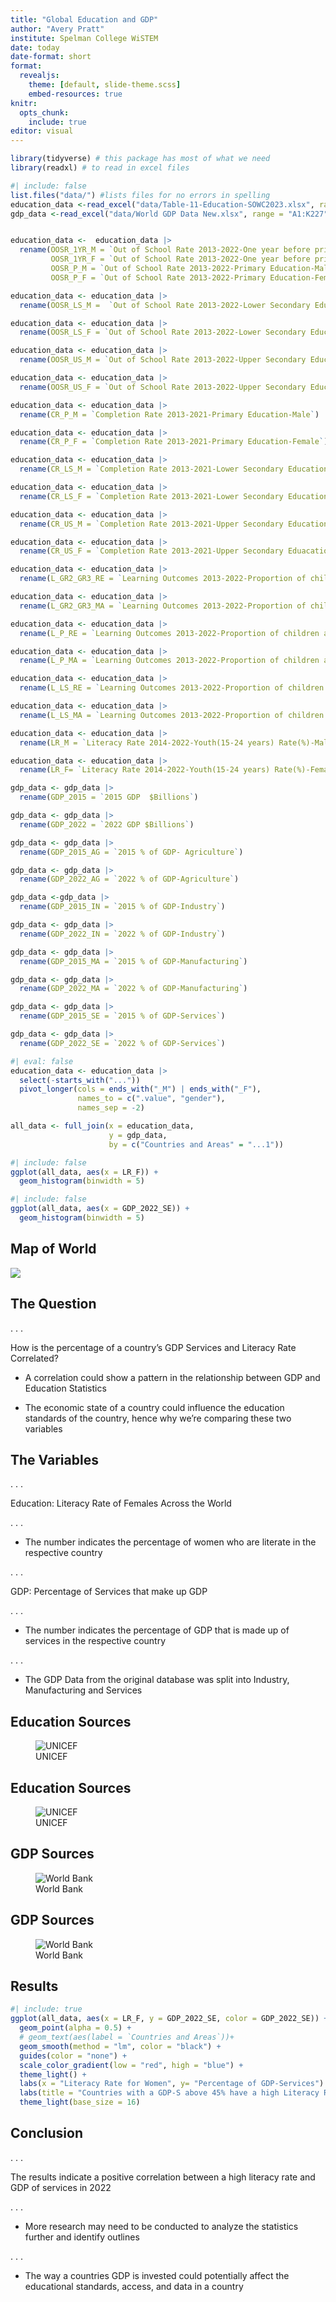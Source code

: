 ---
title: "Global Education and GDP"
author: "Avery Pratt" 
institute: Spelman College WiSTEM 
date: today
date-format: short
format: 
  revealjs: 
    theme: [default, slide-theme.scss]
    embed-resources: true
knitr:  
  opts_chunk: 
    include: true
editor: visual
---

```{r}
library(tidyverse) # this package has most of what we need
library(readxl) # to read in excel files
```

```{r}
#| include: false
list.files("data/") #lists files for no errors in spelling
education_data <-read_excel("data/Table-11-Education-SOWC2023.xlsx", range = "B4:AS222", na = c(" ", "-")) 
gdp_data <-read_excel("data/World GDP Data New.xlsx", range = "A1:K227", na = c(" ", ".."))    



```


```{r}
education_data <-  education_data |> 
  rename(OOSR_1YR_M = `Out of School Rate 2013-2022-One year before primary entry age-Male`,
         OOSR_1YR_F = `Out of School Rate 2013-2022-One year before primary entry age-Female`,
         OOSR_P_M = `Out of School Rate 2013-2022-Primary Education-Male`,
         OOSR_P_F = `Out of School Rate 2013-2022-Primary Education-Female`)
```




```{r}
education_data <- education_data |> 
  rename(OOSR_LS_M =  `Out of School Rate 2013-2022-Lower Secondary Education-Male`) 
```


```{r} 
education_data <- education_data |> 
  rename(OOSR_LS_F = `Out of School Rate 2013-2022-Lower Secondary Education-Female`) 

education_data <- education_data |> 
  rename(OOSR_US_M = `Out of School Rate 2013-2022-Upper Secondary Education-Male`) 

education_data <- education_data |> 
  rename(OOSR_US_F = `Out of School Rate 2013-2022-Upper Secondary Education-Female`) 

education_data <- education_data |>
  rename(CR_P_M = `Completion Rate 2013-2021-Primary Education-Male`)

education_data <- education_data |> 
  rename(CR_P_F = `Completion Rate 2013-2021-Primary Education-Female`) 
```
```{r}
education_data <- education_data |> 
  rename(CR_LS_M = `Completion Rate 2013-2021-Lower Secondary Education-Male`) 

education_data <- education_data |> 
  rename(CR_LS_F = `Completion Rate 2013-2021-Lower Secondary Education-Female`) 

education_data <- education_data |> 
  rename(CR_US_M = `Completion Rate 2013-2021-Upper Secondary Education-Male`) 

education_data <- education_data |> 
  rename(CR_US_F = `Completion Rate 2013-2021-Upper Secondary Eduacation-Female`)
```


```{r}
education_data <- education_data |> 
  rename(L_GR2_GR3_RE = `Learning Outcomes 2013-2022-Proportion of children in grade 2 or 3 achieving minimum proficiency level-Reading`) 

education_data <- education_data |> 
  rename(L_GR2_GR3_MA = `Learning Outcomes 2013-2022-Proportion of children in grade 2 or 3 achieving minimum proficiency level-Math`) 

education_data <- education_data |> 
  rename(L_P_RE = `Learning Outcomes 2013-2022-Proportion of children at the end of primary achieving a minimum proficiency level-Reading`) 

education_data <- education_data |> 
  rename(L_P_MA = `Learning Outcomes 2013-2022-Proportion of children at the end of primary achieving a minimum proficiency level-Math`) 

education_data <- education_data |> 
  rename(L_LS_RE = `Learning Outcomes 2013-2022-Proportion of children at the end of lower secondary achieving a minmum proficiency level-Reading`) 

education_data <- education_data |> 
  rename(L_LS_MA = `Learning Outcomes 2013-2022-Proportion of children at the end of lower secondary achieving a minimum proficiency level-Math`) 

education_data <- education_data |> 
  rename(LR_M = `Literacy Rate 2014-2022-Youth(15-24 years) Rate(%)-Male`) 

education_data <- education_data |> 
  rename(LR_F= `Literacy Rate 2014-2022-Youth(15-24 years) Rate(%)-Female`)
```



```{r}
gdp_data <- gdp_data |> 
  rename(GDP_2015 = `2015 GDP  $Billions`) 
```
```{r}
gdp_data <- gdp_data |> 
  rename(GDP_2022 = `2022 GDP $Billions`) 

gdp_data <- gdp_data |> 
  rename(GDP_2015_AG = `2015 % of GDP- Agriculture`) 

gdp_data <- gdp_data |> 
  rename(GDP_2022_AG = `2022 % of GDP-Agriculture`) 

gdp_data <-gdp_data |> 
  rename(GDP_2015_IN = `2015 % of GDP-Industry`) 

gdp_data <- gdp_data |> 
  rename(GDP_2022_IN = `2022 % of GDP-Industry`) 

gdp_data <- gdp_data |> 
  rename(GDP_2015_MA = `2015 % of GDP-Manufacturing`) 

gdp_data <- gdp_data |> 
  rename(GDP_2022_MA = `2022 % of GDP-Manufacturing`) 

gdp_data <- gdp_data |> 
  rename(GDP_2015_SE = `2015 % of GDP-Services`) 

gdp_data <- gdp_data |> 
  rename(GDP_2022_SE = `2022 % of GDP-Services`)
```

```{r} 
#| eval: false
education_data <- education_data |> 
  select(-starts_with("..."))
  pivot_longer(cols = ends_with("_M") | ends_with("_F"),
               names_to = c(".value", "gender"),
               names_sep = -2)
```

```{r}
all_data <- full_join(x = education_data, 
                      y = gdp_data,
                      by = c("Countries and Areas" = "...1"))
``` 
```{r} 
#| include: false
ggplot(all_data, aes(x = LR_F)) +  
  geom_histogram(binwidth = 5)

``` 
```{r} 
#| include: false
ggplot(all_data, aes(x = GDP_2022_SE)) +  
  geom_histogram(binwidth = 5)
``` 

## Map of World 
![](https://static.vecteezy.com/system/resources/previews/019/765/478/non_2x/world-map-with-country-location-free-vector.jpg)

## The Question

. . .

How is the percentage of a country’s GDP Services and Literacy Rate Correlated?


- A correlation could show a pattern in the relationship between GDP and Education Statistics

- The economic state of a country could influence the education standards of the country, hence why we're comparing these two variables 

## The Variables 

. . . 

Education: Literacy Rate of Females Across the World  

. . . 

- The number indicates the percentage of women who are literate in the respective country 

. . . 

GDP: Percentage of Services that make up GDP   

. . .

- The number indicates the percentage of GDP that is made up of services in the respective country 

. . .

- The GDP Data from the original database was split into Industry, Manufacturing and Services 

## Education Sources  
![UNICEF](education screenshot.png)

## Education Sources 
![UNICEF](education lr ss.png)

## GDP Sources
![World Bank](gdp ss.png)


## GDP Sources 
![World Bank](gdp services ss.png)

## Results

```{r}  
#| include: true
ggplot(all_data, aes(x = LR_F, y = GDP_2022_SE, color = GDP_2022_SE)) + 
  geom_point(alpha = 0.5) +
  # geom_text(aes(label = `Countries and Areas`))+
  geom_smooth(method = "lm", color = "black") +
  guides(color = "none") +
  scale_color_gradient(low = "red", high = "blue") +
  theme_light() + 
  labs(x = "Literacy Rate for Women", y= "Percentage of GDP-Services") +
  labs(title = "Countries with a GDP-S above 45% have a high Literacy Rate for Women") + 
  theme_light(base_size = 16)
```
## Conclusion 

. . .

The results indicate a positive correlation between a high literacy rate and GDP of services in 2022

. . . 

- More research may need to be conducted to analyze the statistics further and identify outlines 

. . .

- The way a countries GDP is invested could potentially affect the educational standards, access, and data in a country  




